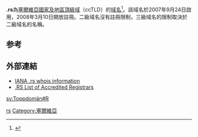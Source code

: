 {{Merge|.срб|time=2021-06-08T01:23:43+00:00}}
'''.rs'''為[[塞尔维亚|塞爾維亞]][[國家及地區頂級域|國家及地區頂級域]]（ccTLD）的[[域名|域名]]<ref>{{Cite book|title=大学计算机基础|last=刘丕娥主编|first=|publisher=哈尔滨：哈尔滨工业大学出版社|year=2010|isbn=978-7-5603-3056-3|location=|pages=342-345}}</ref>。該域名於2007年9月24日啟用，2008年3月10日開放註冊。二級域名沒有註冊限制，三級域名的限制取決於二級域名的名稱。

== 参考 ==
{{reflist}}

== 外部連結 ==
* [http://www.iana.org/root-whois/rs.htm IANA .rs whois information]{{Wayback|url=http://www.iana.org/root-whois/rs.htm |date=20071014234559 }}
* [http://www.dooot.com/rs-domain-list-of-accredited-registrars/05/ .RS List of Accredited Registrars]{{Wayback|url=http://www.dooot.com/rs-domain-list-of-accredited-registrars/05/ |date=20160306054000 }}

{{网络小作品}}

{{CcTLD}}

[[Category:國家及地區頂級域|rs]]
[[Category:塞爾維亞|Category:塞爾維亞]]

[[sv:Toppdomän#R|sv:Toppdomän#R]]